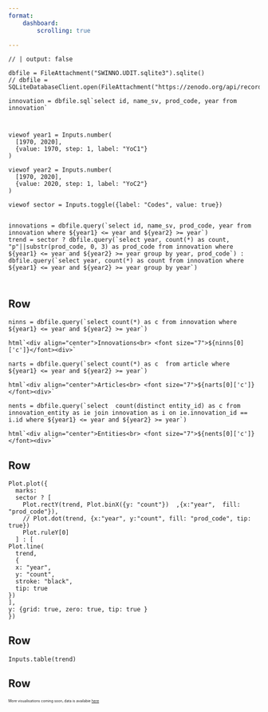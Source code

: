 ```yaml
---
format:
    dashboard:
        scrolling: true

---
```


```ojs
// | output: false

dbfile = FileAttachment("SWINNO.UDIT.sqlite3").sqlite()
// dbfile = SQLiteDatabaseClient.open(FileAttachment("https://zenodo.org/api/records/10602309/files/SWINNO.UDIT.sqlite3/content").url())

innovation = dbfile.sql`select id, name_sv, prod_code, year from innovation`
```


# {.toolbar}

```ojs

viewof year1 = Inputs.number(
  [1970, 2020],
  {value: 1970, step: 1, label: "YoC1"}
)

viewof year2 = Inputs.number(
  [1970, 2020],
  {value: 2020, step: 1, label: "YoC2"}
)

viewof sector = Inputs.toggle({label: "Codes", value: true})


innovations = dbfile.query(`select id, name_sv, prod_code, year from innovation where ${year1} <= year and ${year2} >= year`)
trend = sector ? dbfile.query(`select year, count(*) as count, "p"||substr(prod_code, 0, 3) as prod_code from innovation where ${year1} <= year and ${year2} >= year group by year, prod_code`) : dbfile.query(`select year, count(*) as count from innovation where ${year1} <= year and ${year2} >= year group by year`)


```


<!-- This Comment  is integral to the formatting.-->

# {.page}


## Row {height=130px}

```ojs
ninns = dbfile.query(`select count(*) as c from innovation where ${year1} <= year and ${year2} >= year`)

html`<div align="center">Innovations<br> <font size="7">${ninns[0]['c']}</font><div>`
```

```ojs
narts = dbfile.query(`select count(*) as c  from article where ${year1} <= year and ${year2} >= year`)

html`<div align="center">Articles<br> <font size="7">${narts[0]['c']}</font><div>`

```

```ojs
nents = dbfile.query(`select  count(distinct entity_id) as c from innovation_entity as ie join innovation as i on ie.innovation_id == i.id where ${year1} <= year and ${year2} >= year`)

html`<div align="center">Entities<br> <font size="7">${nents[0]['c']}</font><div>`

```



## Row {height=400px}

```ojs

Plot.plot({
  marks:
  sector ? [
    Plot.rectY(trend, Plot.binX({y: "count"})  ,{x:"year",  fill: "prod_code"}),
    // Plot.dot(trend, {x:"year", y:"count", fill: "prod_code", tip: true})
    Plot.ruleY[0]
  ] : [
Plot.line(
  trend,
  {
  x: "year",
  y: "count",
  stroke: "black",
  tip: true
})
],
y: {grid: true, zero: true, tip: true }
})

```


## Row {height=400px}


```ojs
Inputs.table(trend)
```






## Row {height=3%}

::: {.card  style="font-size: 50%;"}

More visualisations coming soon, data is availabie [here](https://www.lusem.lu.se/economic-history/databases/swinno)

:::
